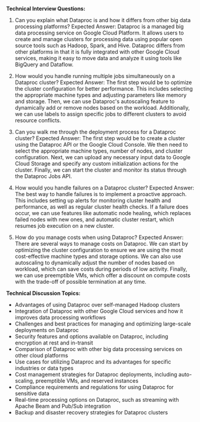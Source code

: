 

**Technical Interview Questions:**

1. Can you explain what Dataproc is and how it differs from other big data processing platforms?
Expected Answer: Dataproc is a managed big data processing service on Google Cloud Platform. It allows users to create and manage clusters for processing data using popular open source tools such as Hadoop, Spark, and Hive. Dataproc differs from other platforms in that it is fully integrated with other Google Cloud services, making it easy to move data and analyze it using tools like BigQuery and Dataflow.

2. How would you handle running multiple jobs simultaneously on a Dataproc cluster?
Expected Answer: The first step would be to optimize the cluster configuration for better performance. This includes selecting the appropriate machine types and adjusting parameters like memory and storage. Then, we can use Dataproc's autoscaling feature to dynamically add or remove nodes based on the workload. Additionally, we can use labels to assign specific jobs to different clusters to avoid resource conflicts.

3. Can you walk me through the deployment process for a Dataproc cluster?
Expected Answer: The first step would be to create a cluster using the Dataproc API or the Google Cloud Console. We then need to select the appropriate machine types, number of nodes, and cluster configuration. Next, we can upload any necessary input data to Google Cloud Storage and specify any custom initialization actions for the cluster. Finally, we can start the cluster and monitor its status through the Dataproc Jobs API.

4. How would you handle failures on a Dataproc cluster?
Expected Answer: The best way to handle failures is to implement a proactive approach. This includes setting up alerts for monitoring cluster health and performance, as well as regular cluster health checks. If a failure does occur, we can use features like automatic node healing, which replaces failed nodes with new ones, and automatic cluster restart, which resumes job execution on a new cluster.

5. How do you manage costs when using Dataproc?
Expected Answer: There are several ways to manage costs on Dataproc. We can start by optimizing the cluster configuration to ensure we are using the most cost-effective machine types and storage options. We can also use autoscaling to dynamically adjust the number of nodes based on workload, which can save costs during periods of low activity. Finally, we can use preemptible VMs, which offer a discount on compute costs with the trade-off of possible termination at any time.

**Technical Discussion Topics:**

- Advantages of using Dataproc over self-managed Hadoop clusters
- Integration of Dataproc with other Google Cloud services and how it improves data processing workflows
- Challenges and best practices for managing and optimizing large-scale deployments on Dataproc
- Security features and options available on Dataproc, including encryption at rest and in-transit
- Comparison of Dataproc with other big data processing services on other cloud platforms
- Use cases for utilizing Dataproc and its advantages for specific industries or data types
- Cost management strategies for Dataproc deployments, including auto-scaling, preemptible VMs, and reserved instances
- Compliance requirements and regulations for using Dataproc for sensitive data
- Real-time processing options on Dataproc, such as streaming with Apache Beam and Pub/Sub integration
- Backup and disaster recovery strategies for Dataproc clusters
